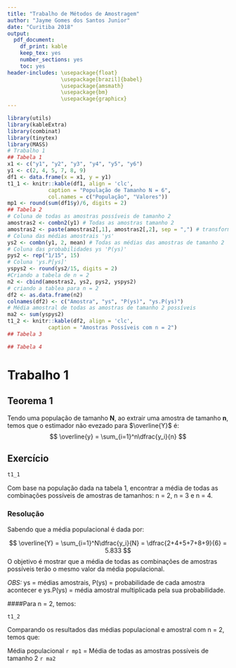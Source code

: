 ```yaml
---
title: "Trabalho de Métodos de Amostragem"
author: "Jayme Gomes dos Santos Junior"
date: "Curitiba 2018"
output:
  pdf_document:
    df_print: kable
    keep_tex: yes
    number_sections: yes
    toc: yes
header-includes: \usepackage{float}
                 \usepackage[brazil]{babel}
                 \usepackage{amsmath}
                 \usepackage{bm}
                 \usepackage{graphicx}
---
```


\newpage


```r
library(utils)
library(kableExtra)
library(combinat)
library(tinytex)
library(MASS)
# Trabalho 1
## Tabela 1
x1 <- c("y1", "y2", "y3", "y4", "y5", "y6")
y1 <- c(2, 4, 5, 7, 8, 9)
df1 <- data.frame(x = x1, y = y1)
t1_1 <- knitr::kable(df1, align = 'clc',
             caption = "População de Tamanho N = 6",
             col.names = c("População", "Valores"))
mp1 <- round(sum(df1$y)/6, digits = 2)
## Tabela 2
# Coluna de todas as amostras possíveis de tamanho 2
amostras2 <- combn2(y1) # Todas as amostras tamanho 2
amostras2 <- paste(amostras2[,1], amostras2[,2], sep = ",") # transformando num vetor só
# Coluna das médias amostrais 'ys' 
ys2 <- combn(y1, 2, mean) # Todas as médias das amostras de tamanho 2
# Coluna das probabilidades ys 'P(ys)' 
pys2 <- rep("1/15", 15)
# Coluna 'ys.P[ys]'
yspys2 <- round(ys2/15, digits = 2)
#Criando a tabela de n = 2
n2 <- cbind(amostras2, ys2, pys2, yspys2)
# criando a tablea para n = 2
df2 <- as.data.frame(n2)
colnames(df2) <- c("Amostra", "ys", "P(ys)", "ys.P(ys)")
# Média amostral de todas as amostras de tamanho 2 possíveis
ma2 <- sum(yspys2)
t1_2 <- knitr::kable(df2, align = 'clc',
             caption = "Amostras Possíveis com n = 2")
## Tabela 3

## Tabela 4

```

# Trabalho 1

## Teorema 1

Tendo uma população de tamanho **N**, ao extrair uma amostra de tamanho **n**, temos que o estimador não evezado para $\overline{Y}$ é:
$$
\overline{y} = \sum_{i=1}^n\dfrac{y_i}{n}
$$

## Exercício 

```r
t1_1
```

\newpage

Com base na população dada na tabela 1, encontrar a média de todas as combinações possíveis de amostras de tamanhos: n = 2, n = 3 e n = 4.

### Resolução

Sabendo que a média populacional é dada por:

$$
\overline{Y} = \sum_{i=1}^N\dfrac{y_i}{N} = \dfrac{2+4+5+7+8+9}{6} = 5.833
$$
O objetivo é mostrar que a média de todas as combinações de amostras possíveis terão o mesmo valor da média populacional.

*OBS:* ys = médias amostrais, P(ys) = probabilidade de cada amostra acontecer e ys.P(ys) = média amostral multiplicada pela sua probabilidade.

\newpage

####Para n = 2, temos:

```r
t1_2
```

Comparando os resultados das médias populacional e amostral com n = 2, temos que:

Média populacional `r mp1` = Média de todas as amostras possíveis de tamanho 2 `r ma2`


